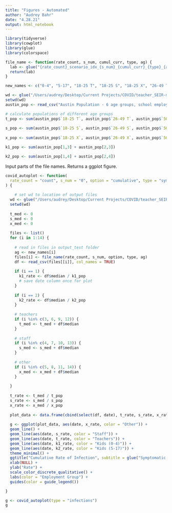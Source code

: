 ```yaml
---
title: "Figures - Automated"
author: "Audrey Bahr"
date: "4.28.21"
output: html_notebook
---
```


```r
library(tidyverse)
library(cowplot)
library(glue)
library(colorspace)
```

```r
file_name <- function(rate_count, s_num, cumul_curr, type, ag) {
  lab <- glue("{rate_count}_scenario_idx_{s_num}_{cumul_curr}_{type}_{ag}.csv")
  return(lab)
}

new_names <- c("0-4", "5-17", "18-25 T", "18-25 S", "18-25 X", "26-49 T", "26-49 S", "26-49 X", "50-64 T", "50-64 S", "50-64 X", "65+ T", "65+ S", "65+ X")

wd <- glue("/Users/audrey/Desktop/Current Projects/COVID/teacher_SEIR-master/AB-COVID/Teacher Matrices R")
setwd(wd)
austin_pop <- read_csv("Austin Population - 6 age groups, school employment.csv")

# calculate populations of different age groups
t_pop <- sum(austin_pop$`18-25 T`, austin_pop$`26-49 T`, austin_pop$`50-64 T`, austin_pop$`65+ T`)
  
s_pop <- sum(austin_pop$`18-25 S`, austin_pop$`26-49 S`, austin_pop$`50-64 S`, austin_pop$`65+ S`)
  
x_pop <- sum(austin_pop$`18-25 X`, austin_pop$`26-49 X`, austin_pop$`50-64 X`, austin_pop$`65+ X`)

k1_pop <- sum(austin_pop[1,3] + austin_pop[2,3])

k2_pop <- sum(austin_pop[1,4] + austin_pop[2,4])
```

Input parts of the file names. Returns a ggplot figure.
```r
covid_autoplot <- function(
  rate_count = "count", s_num = "0", option = "cumulative", type = "symp_inf"
) {
  
    # set wd to location of output files
  wd <- glue("/Users/audrey/Desktop/Current Projects/COVID/teacher_SEIR-master/AB-COVID/outputs_test/scenario_idx_{s_num}")
  setwd(wd)
  
  t_med <- 0
  s_med <- 0
  x_med <- 0
  
  files <- list()
  for (i in 1:14) {
  
    # read in files in output_test folder
    ag <- new_names[i]
    files[i] <- file_name(rate_count, s_num, option, type, ag)
    df <- read_csv(files[[i]], col_names = TRUE)
    
    if (i == 1) {
      k1_rate <- df$median / k1_pop
      # save date column once for plot
    }
    
    if (i == 2) {
      k2_rate <- df$median / k2_pop
    }
    
    # teachers
    if (i %in% c(3, 6, 9, 12)) {
      t_med <- t_med + df$median
    }
    
    # staff
    if (i %in% c(4, 7, 10, 13)) {
      s_med <- s_med + df$median
    }
    
    # other
    if (i %in% c(5, 8, 11, 14)) {
      x_med <- x_med + df$median
    }
    
  }
  
  t_rate <- t_med / t_pop
  s_rate <- s_med / s_pop
  x_rate <- x_med / x_pop
  
  plot_data <- data.frame(cbind(select(df, date), t_rate, s_rate, x_rate, k1_rate, k2_rate))
  
  g <- ggplot(plot_data, aes(date, x_rate, color = "Other")) + 
  geom_line() + 
  geom_line(aes(date, s_rate, color = "Staff")) + 
  geom_line(aes(date, t_rate, color = "Teachers")) + 
  geom_line(aes(date, k1_rate, color = "Kids (0-4)")) + 
  geom_line(aes(date, k2_rate, color = "Kids (5-17)")) + 
  theme_minimal() + 
  ggtitle("Cumulative Rate of Infection", subtitle = glue("Symptomatic Individuals, Contact Reduction = {s_num}")) +
  xlab(NULL) + 
  ylab("Rate") + 
  scale_color_discrete_qualitative() + 
  labs(color = "Employment Group") + 
  guides(color = guide_legend())

}
```

```r
g <- covid_autoplot(type = "infections")
g
```


